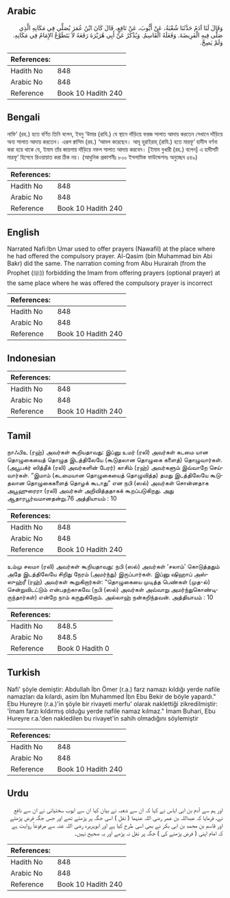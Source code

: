 ## Arabic


<div dir="rtl" lang="ar" style={{fontSize:'larger',backgroundColor:'#f8f9fa',padding:20}}>
وَقَالَ لَنَا آدَمُ حَدَّثَنَا شُعْبَةُ، عَنْ أَيُّوبَ، عَنْ نَافِعٍ، قَالَ كَانَ ابْنُ عُمَرَ يُصَلِّي فِي مَكَانِهِ الَّذِي صَلَّى فِيهِ الْفَرِيضَةَ‏.‏ وَفَعَلَهُ الْقَاسِمُ‏.‏ وَيُذْكَرُ عَنْ أَبِي هُرَيْرَةَ رَفَعَهُ لاَ يَتَطَوَّعُ الإِمَامُ فِي مَكَانِهِ‏.‏ وَلَمْ يَصِحَّ‏.‏
</div>
<div style={{backgroundColor:'#f8f9fa',padding:20, marginBottom: 10}}><table> <thead> <tr> <th>References:</th> <th></th> </tr> </thead> <tbody><tr><td>Hadith No</td><td>848</td></tr><tr><td>Arabic No</td><td>848</td></tr><tr><td>Reference</td><td>Book 10 Hadith 240</td></tr></tbody></table></div>

## Bengali


<div dir="ltr" lang="bn" style={{fontSize:'larger',backgroundColor:'#f8f9fa',padding:20}}>
নাফি‘ (রহ.) হতে বর্ণিত তিনি বলেন, ইবনু ‘উমার (রাযি.) যে স্থানে দাঁড়িয়ে ফরজ সালাত আদায় করতেন সেখানে দাঁড়িয়ে অন্য সালাত আদায় করতেন। এরূপ ক্বাসিম (রহ.) ‘আমল করেছেন। আবূ হুরাইরাহ্ (রাযি.) হতে মারফূ‘ হাদীস বর্ণনা করা হয়ে থাকে যে, ইমাম তাঁর জায়গায় দাঁড়িয়ে নফল সালাত আদায় করবেন। [ইমাম বুখারী (রহ.) বলেন] এ হাদীসটি মারফূ‘ হিসেবে রিওয়ায়াত করা ঠিক নয়। (আধুনিক প্রকাশনীঃ ৮০০ ইসলামিক ফাউন্ডেশনঃ অনুচ্ছেদ ৫৪৯)
</div>
<div style={{backgroundColor:'#f8f9fa',padding:20, marginBottom: 10}}><table> <thead> <tr> <th>References:</th> <th></th> </tr> </thead> <tbody><tr><td>Hadith No</td><td>848</td></tr><tr><td>Arabic No</td><td>848</td></tr><tr><td>Reference</td><td>Book 10 Hadith 240</td></tr></tbody></table></div>

## English


<div dir="ltr" lang="en" style={{fontSize:'larger',backgroundColor:'#f8f9fa',padding:20}}>
Narrated Nafi:Ibn Umar used to offer prayers (Nawafil) at the place where he had offered the compulsory prayer. Al-Qasim (bin Muhammad bin Abi Bakr) did the same. The narration coming from Abu Hurairah (from the Prophet (ﷺ)) forbidding the Imam from offering prayers (optional prayer) at the same place where he was offered the compulsory prayer is incorrect
</div>
<div style={{backgroundColor:'#f8f9fa',padding:20, marginBottom: 10}}><table> <thead> <tr> <th>References:</th> <th></th> </tr> </thead> <tbody><tr><td>Hadith No</td><td>848</td></tr><tr><td>Arabic No</td><td>848</td></tr><tr><td>Reference</td><td>Book 10 Hadith 240</td></tr></tbody></table></div>

## Indonesian


<div dir="ltr" lang="id" style={{fontSize:'larger',backgroundColor:'#f8f9fa',padding:20}}>

</div>
<div style={{backgroundColor:'#f8f9fa',padding:20, marginBottom: 10}}><table> <thead> <tr> <th>References:</th> <th></th> </tr> </thead> <tbody><tr><td>Hadith No</td><td>848</td></tr><tr><td>Arabic No</td><td>848</td></tr><tr><td>Reference</td><td>Book 10 Hadith 240</td></tr></tbody></table></div>

## Tamil


<div dir="ltr" lang="ta" style={{fontSize:'larger',backgroundColor:'#f8f9fa',padding:20}}>
நாஃபிஉ (ரஹ்) அவர்கள் கூறியதாவது: இப்னு உமர் (ரலி) அவர்கள் கடமை யான தொழுகையைத் தொழுத இடத்திலேயே (கூடுதலான தொழுகை களைத்) தொழுவார்கள். (அபூபக்ர் ஸித்தீக் (ரலி) அவர்களின் பேரர்) காசிம் (ரஹ்) அவர்களும் இவ்வாறே செய்வார்கள். “இமாம் (கடமையான தொழுகையைத் தொழுவித்த) தமது இடத்திலேயே கூடுதலான தொழுகைகளைத் தொழக் கூடாது” என நபி (ஸல்) அவர்கள் சொன்னதாக அபூஹுரைரா (ரலி) அவர்கள் அறிவித்ததாகக் கூறப்படுகிறது. அது ஆதாரபூர்வமானதன்று.76 அத்தியாயம் : 10
</div>
<div style={{backgroundColor:'#f8f9fa',padding:20, marginBottom: 10}}><table> <thead> <tr> <th>References:</th> <th></th> </tr> </thead> <tbody><tr><td>Hadith No</td><td>848</td></tr><tr><td>Arabic No</td><td>848</td></tr><tr><td>Reference</td><td>Book 10 Hadith 240</td></tr></tbody></table></div>


<div dir="ltr" lang="ta" style={{fontSize:'larger',backgroundColor:'#f8f9fa',padding:20}}>
உம்மு சலமா (ரலி) அவர்கள் கூறியதாவது: நபி (ஸல்) அவர்கள் ‘சலாம்’ கொடுத்ததும் அதே இடத்திலேயே சிறிது நேரம் (அமர்ந்து) இருப்பார்கள். இப்னு ஷிஹாப் அஸ்ஸுஹ்ரீ (ரஹ்) அவர்கள் கூறுகிறார்கள்: “தொழுகையை முடித்த பெண்கள் (முத-ல்) சென்றுவிடட்டும் என்பதற்காகவே (நபி (ஸல்) அவர்கள் அவ்வாறு அமர்ந்துகொண்டிருந்தார்கள்) என்றே நாம் கருதுகிறோம். அல்லாஹ் நன்கறிந்தவன். அத்தியாயம் : 10
</div>
<div style={{backgroundColor:'#f8f9fa',padding:20, marginBottom: 10}}><table> <thead> <tr> <th>References:</th> <th></th> </tr> </thead> <tbody><tr><td>Hadith No</td><td>848.5</td></tr><tr><td>Arabic No</td><td>848.5</td></tr><tr><td>Reference</td><td>Book 0 Hadith 0</td></tr></tbody></table></div>

## Turkish


<div dir="ltr" lang="tr" style={{fontSize:'larger',backgroundColor:'#f8f9fa',padding:20}}>
Nafi' şöyle demiştir: Abdullah İbn Ömer (r.a.) farz namazı kıldığı yerde nafile namazları da kılardı, asim İbn Muhammed İbn Ebu Bekir de böyle yapardı." Ebu Hureyre (r.a.)'in şöyle bir rivayeti merfu' olarak naklettiği zikredilmiştir: 'İmam farzı kıldırmış olduğu yerde nafile namaz kılmaz." İmam Buhari, Ebu Hureyre r.a.'den nakledilen bu rivayet'in sahih olmadığını söylemiştir
</div>
<div style={{backgroundColor:'#f8f9fa',padding:20, marginBottom: 10}}><table> <thead> <tr> <th>References:</th> <th></th> </tr> </thead> <tbody><tr><td>Hadith No</td><td>848</td></tr><tr><td>Arabic No</td><td>848</td></tr><tr><td>Reference</td><td>Book 10 Hadith 240</td></tr></tbody></table></div>

## Urdu


<div dir="rtl" lang="ur" style={{fontSize:'larger',backgroundColor:'#f8f9fa',padding:20}}>
اور ہم سے آدم بن ابی ایاس نے کہا کہ ان سے شعبہ نے بیان کیا ان سے ایوب سختیانی نے ان سے نافع نے، فرمایا کہ عبداللہ بن عمر رضی اللہ عنہما ( نفل ) اسی جگہ پر پڑھتے تھے اور جس جگہ فرض پڑھتے اور قاسم بن محمد بن ابی بکر نے بھی اسی طرح کیا ہے اور ابوہریرہ رضی اللہ عنہ سے مرفوعاً روایت ہے کہ امام اپنی ( فرض پڑھنے کی ) جگہ پر نفل نہ پڑھے اور یہ صحیح نہیں۔
</div>
<div style={{backgroundColor:'#f8f9fa',padding:20, marginBottom: 10}}><table> <thead> <tr> <th>References:</th> <th></th> </tr> </thead> <tbody><tr><td>Hadith No</td><td>848</td></tr><tr><td>Arabic No</td><td>848</td></tr><tr><td>Reference</td><td>Book 10 Hadith 240</td></tr></tbody></table></div>